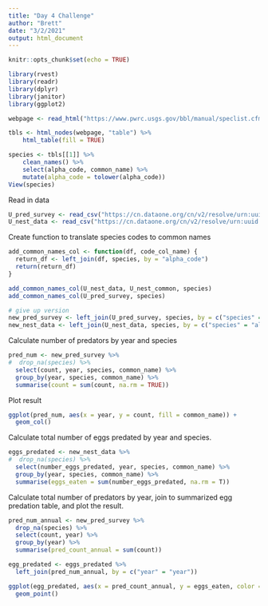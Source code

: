 ```yaml
---
title: "Day 4 Challenge"
author: "Brett"
date: "3/2/2021"
output: html_document
---
```


```r
knitr::opts_chunk$set(echo = TRUE)
```

```r
library(rvest)
library(readr)
library(dplyr)
library(janitor)
library(ggplot2)
```


```r
webpage <- read_html("https://www.pwrc.usgs.gov/bbl/manual/speclist.cfm")

tbls <- html_nodes(webpage, "table") %>% 
    html_table(fill = TRUE)

species <- tbls[[1]] %>% 
    clean_names() %>% 
    select(alpha_code, common_name) %>% 
    mutate(alpha_code = tolower(alpha_code))
View(species)
```

Read in data
```r
U_pred_survey <- read_csv("https://cn.dataone.org/cn/v2/resolve/urn:uuid:9ffec04c-7e2d-41dd-9e88-b6c2e8c4375e")
U_nest_data <- read_csv("https://cn.dataone.org/cn/v2/resolve/urn:uuid:982bd2fc-4edf-4da7-96ef-0d11b853102d")


```

Create function to translate species codes to common names
```r

add_common_names_col <- function(df, code_col_name) {
  return_df <- left_join(df, species, by = "alpha_code")
  return(return_df)
}

add_common_names_col(U_nest_data, U_nest_common, species)
add_common_names_col(U_pred_survey, species)

# give up version
new_pred_survey <- left_join(U_pred_survey, species, by = c("species" = "alpha_code"))
new_nest_data <- left_join(U_nest_data, species, by = c("species" = "alpha_code"))


```

Calculate number of predators by year and species 
```r
pred_num <- new_pred_survey %>% 
#  drop_na(species) %>% 
  select(count, year, species, common_name) %>% 
  group_by(year, species, common_name) %>% 
  summarise(count = sum(count, na.rm = TRUE))
```
Plot result
```r
ggplot(pred_num, aes(x = year, y = count, fill = common_name)) +
  geom_col()
```
Calculate total number of eggs predated by year and species.
```r
eggs_predated <- new_nest_data %>% 
#  drop_na(species) %>% 
  select(number_eggs_predated, year, species, common_name) %>% 
  group_by(year, species, common_name) %>% 
  summarise(eggs_eaten = sum(number_eggs_predated, na.rm = T))

```

Calculate total number of predators by year, join to summarized egg predation table, and plot the result.
```r
pred_num_annual <- new_pred_survey %>% 
  drop_na(species) %>% 
  select(count, year) %>% 
  group_by(year) %>% 
  summarise(pred_count_annual = sum(count))

egg_predated <- eggs_predated %>% 
  left_join(pred_num_annual, by = c("year" = "year"))

ggplot(egg_predated, aes(x = pred_count_annual, y = eggs_eaten, color = common_name)) +
  geom_point() 



```

